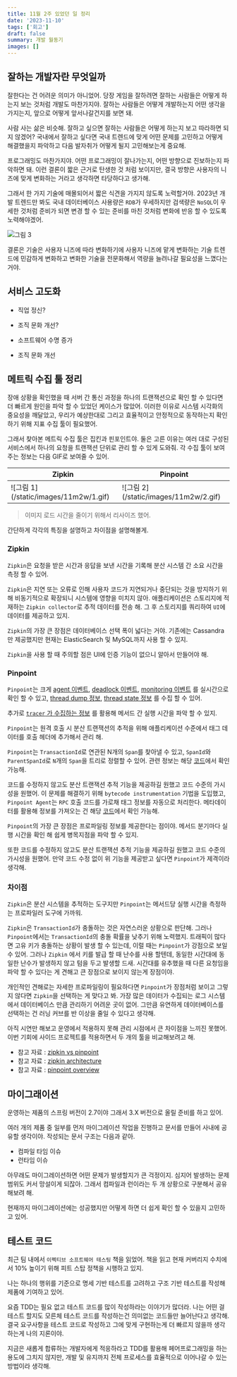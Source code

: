 ```yaml
---
title: 11월 2주 있었던 일 정리
date: '2023-11-10'
tags: ['회고']
draft: false
summary: 개발 월동기
images: []
---
```


## 잘하는 개발자란 무엇일까

잘한다는 건 어려운 의미가 아니었어.
당장 게임을 잘하려면 잘하는 사람들은 어떻게 하는지 보는 것처럼 개발도 마찬가지야.
잘하는 사람들은 어떻게 개발하는지 어떤 생각을 가지는지, 앞으로 어떻게 앞서나갈건지를 보면 돼.

사람 사는 삶은 비슷해.
잘하고 싶으면 잘하는 사람들은 어떻게 하는지 보고 따라하면 되지 않겠어?
국내에서 잘하고 싶다면 국내 트렌드에 맞게 어떤 문제를 고민하고 어떻게 해결했을지 파악하고 다음 발자취가 어떻게 될지 고민해보는게 중요해.

프로그래밍도 마찬가지야.
어떤 프로그래밍이 잘나가는지, 어떤 방향으로 진보하는지 파악하면 돼.
이런 결론이 짧은 근거로 탄생한 것 처럼 보이지만, 결국 방향은 사용자의 니즈에 맞게 변화하는 거라고 생각하면 타당하다고 생가해.

그래서 한 가지 기술에 매몰되어서 짧은 식견을 가지지 않도록 노력할거야.
2023년 개발 트렌드만 봐도 국내 데이터베이스 사용량은 `RDB`가 우세하지만 검색량은 `NoSQL`이 우세한 것처럼 준비가 되면 변경 할 수 있는 준비를 마친 것처럼 변화에 반응 할 수 있도록 노력해야겠어.

![그림 3](/static/images/11m2w/3.png)

결론은 기술은 사용자 니즈에 따라 변화하기에 사용자 니즈에 맡게 변화하는 기술 트렌드에 민감하게 변화하고 변화한 기술을 전문화해서 역량을 늘려나갈 필요성을 느꼈다는거야.

## 서비스 고도화

- 직업 정신?
- 조직 문화 개선?

- 소프트웨어 수명 증가
- 조직 문화 개선

## 메트릭 수집 툴 정리

장애 상황을 확인했을 때 서버 간 통신 과정을 하나의 트랜잭션으로 확인 할 수 있다면 더 빠르게 원인을 파악 할 수 있었던 케이스가 많았어.
이러한 이유로 시스템 시각화의 중요성을 깨달았고, 우리가 예상한대로 그리고 효율적이고 안정적으로 동작하는지 확인하기 위해 지표 수집 툴이 필요했어.

그래서 찾아본 메트릭 수집 툴은 집킨과 핀포인트야. 둘은 고른 이유는 여러 대로 구성된 서비스에서 하나의 요청을 트랜잭션 단위로 관리 할 수 있게 도와줘.
각 수집 툴이 보여주는 정보는 다음 GIF로 보여줄 수 있어.

<table>
    <thead>
    <tr>
        <th>Zipkin</th>
        <th>Pinpoint</th>
    </tr>
    </thead>
    <tbody>
    <tr>
        <td>
            ![그림 1](/static/images/11m2w/1.gif)
        </td>
        <td>
            ![그림 2](/static/images/11m2w/2.gif)
        </td>
    </tr>
    </tbody>
</table>

> 이미지 로드 시간을 줄이기 위해서 리사이즈 했어.

간단하게 각각의 특징을 설명하고 차이점을 설명해볼게.

### Zipkin

`Zipkin`은 요청을 받은 시간과 응답을 보낸 시간을 기록해 분산 시스템 간 소요 시간을 측정 할 수 있어.

`Zipkin`은 지연 또는 오류로 인해 사용자 코드가 지연되거나 중단되는 것을 방지하기 위해 비동기적으로 확장되니 시스템에 영향을 미치지 않아.
애플리케이션은 스토리지에 적재하는 `Zipkin collector`로 추적 데이터를 전송 해.
그 후 스토리지를 쿼리하여 `UI`에 데이터를 제공하고 있지.

`Zipkin`의 가장 큰 장점은 데이터베이스 선택 폭이 넓다는 거야.
기존에는 Cassandra 만 제공했지만 현재는 ElasticSearch 및 MySQL까지 사용 할 수 있지.

`Zipkin`을 사용 할 때 주의할 점은 UI에 인증 기능이 없으니 알아서 만들어야 해.

### Pinpoint

`Pinpoint`는 크게 [agent 이벤트](https://github.com/pinpoint-apm/pinpoint/blob/master/commons-server/src/main/java/com/navercorp/pinpoint/common/server/bo/event/AgentEventBo.java),
[deadlock 이벤트](https://github.com/pinpoint-apm/pinpoint/blob/master/commons-server/src/main/java/com/navercorp/pinpoint/common/server/bo/event/DeadlockBo.java),
[monitoring 이벤트](https://github.com/pinpoint-apm/pinpoint/blob/master/commons-server/src/main/java/com/navercorp/pinpoint/common/server/bo/event/MonitorInfoBo.java)
를 실시간으로 확인 할 수 있고,
[thread dump 정보](https://github.com/pinpoint-apm/pinpoint/blob/master/commons-server/src/main/java/com/navercorp/pinpoint/common/server/bo/event/ThreadDumpBo.java),
[thread state 정보](https://github.com/pinpoint-apm/pinpoint/blob/master/commons-server/src/main/java/com/navercorp/pinpoint/common/server/bo/event/ThreadState.java)
를 수집 할 수 있어.

추가로 [`tracer` 가 수집하는 정보](https://github.com/pinpoint-apm/pinpoint/blob/master/commons-server/src/main/java/com/navercorp/pinpoint/common/server/trace/ApiDescriptionParser.java)
를 활용해 메서드 간 실행 시간을 파악 할 수 있지.

`Pinpoint`는 원격 호출 시 분산 트랜잭션의 추적을 위해 애플리케이션 수준에서 태그 데이터를 호출 헤더에 추가해서 관리 해.

`Pinpoint`는 `TransactionId`로 연관된 N개의 `Span`를 찾아낼 수 있고, `SpanId`와 `ParentSpanId`로 `N`개의 `Span`을 트리로 정렬할 수 있어.
관련 정보는 해당 [코드](https://github.com/pinpoint-apm/pinpoint/blob/master/commons-server/src/main/java/com/navercorp/pinpoint/common/server/bo/SpanBo.java)에서 확인 가능해.

코드를 수정하지 않고도 분산 트랜잭션 추적 기능을 제공하길 원했고 코드 수준의 가시성을 원했어.
이 문제를 해결하기 위해 `bytecode instrumentation` 기법을 도입했고, `Pinpoint Agent`는 `RPC` 호출 코드를 가로채 태그 정보를 자동으로 처리한다.
메타데이터를 활용해 정보를 가져오는 건 해당 [코드](https://github.com/pinpoint-apm/pinpoint/blob/master/commons-server/src/main/java/com/navercorp/pinpoint/common/server/trace/DefaultApiParser.java)에서 확인 가능해.

`Pinpoint`의 가장 큰 장점은 프로파일링 정보를 제공한다는 점이야.
메서드 분기마다 실행 시간을 확인 해 쉽게 병목지점을 파악 할 수 있지.

또한 코드를 수정하지 않고도 분산 트랜잭션 추적 기능을 제공하길 원했고 코드 수준의 가시성을 원했어.
만약 코드 수정 없이 위 기능을 제공받고 싶다면 `Pinpoint`가 제격이라 생각해.

### 차이점

`Zipkin`은 분산 시스템을 추적하는 도구지만 `Pinpoint`는 메서드당 실행 시간을 측정하는 프로파일러 도구에 가까워.

`Zipkin`은 `TransactionId`가 충돌하는 것은 자연스러운 상황으로 판단해.
그러나 `Pinpoint`에서는 `TransactionId`의 충돌 확률을 낮추기 위해 노력했지.
트래픽이 많다면 고유 키가 충돌하는 상황이 발생 할 수 있는데, 이럴 때는 `Pinpoint`가 강점으로 보일 수 있어.
그러나 `Zipkin` 에서 키를 발급 할 때 난수를 사용 할텐데, 동일한 시간대에 동일한 난수가 발생하지 않고 텀을 두고 발생할 드새.
시간대를 유추했을 때 다른 요청임을 파악 할 수 있다는 게 견해고 큰 장점으로 보이지 않는게 장점이야.

개인적인 견해로는 자세한 프로파일링이 필요하다면 `Pinpoint`가 장점처럼 보이고 그렇지 않다면 `Zipkin`을 선택하는 게 맞다고 봐.
가장 많은 데이터가 수집되는 로그 시스템에서 데이터베이스 만큼 관리하기 어려운 곳이 없어.
그만큼 유연하게 데이터베이스를 선택하는 건 러닝 커브를 반 이상을 줄일 수 있다고 생각해.

아직 시연만 해보고 운영에서 적용하지 못해 관리 시점에서 큰 차이점을 느끼진 못했어.
이번 기회에 사이드 프로젝트를 적용하면서 두 개의 툴을 비교해보려고 해.

- 참고 자료 : [zipkin vs pinpoint](http://www.andrew-programming.com/2019/09/27/zipkin-vs-pinpoint/)
- 참고 자료 : [zipkin architecture](https://zipkin.io/pages/architecture.html)
- 참고 자료 : [pinpoint overview](https://d2.naver.com/helloworld/1194202)

## 마이그래이션

운영하는 제품의 스프링 버전이 2.7이야 그래서 3.X 버전으로 올릴 준비를 하고 있어.

여러 개의 제품 중 일부를 먼저 마이그레이션 작업을 진행하고 문서를 만들어 사내에 공유할 생각이야.
작성되는 문서 구조는 다음과 같아.

- 컴파일 타임 이슈
- 런타임 이슈

아무래도 마이그레이션하면 어떤 문제가 발생할지가 큰 걱정이지.
심지어 발생하는 문제 범위도 커서 망설이게 되잖아.
그래서 컴파일과 런이라는 두 개 상황으로 구분해서 공유해보려 해.

현재까지 마이그레이션에는 성공했지만 어떻게 하면 더 쉽게 확인 할 수 있을지 고민하고 있어.

## 테스트 코드

최근 팀 내에서 `이펙티브 소프트웨어 테스팅` 책을 읽었어.
책을 읽고 현재 커버리지 수치에서 10% 높이기 위해 피트 스탑 정책을 시행하고 있지.

나는 하나의 행위를 기준으로 명세 기반 테스트를 고려하고 구조 기반 테스트를 작성해 제품에 기여하고 있어.

요즘 TDD는 필요 없고 테스트 코드를 많이 작성하라는 이야기가 많더라.
나는 어떤 걸 테스트 할지도 모른체 테스트 코드를 작성하는건 의미없는 코드들만 늘어난다고 생각해.
결국 요구사항을 테스트 코드로 작성하고 그에 맞게 구현하는게 더 빠르지 않을까 생각하는게 나의 지론이야.

지금은 새롭게 합류하는 개발자에게 적응하라고 TDD를 활용해 페어프로그래밍을 하는 용도에 그치지 않지만, 개발 및 유지까지 전체 프로세스를 효율적으로 이어나갈 수 있는 방법이라 생각해.

